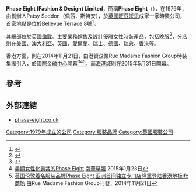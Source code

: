 '''Phase Eight (Fashion & Design) Limited'''，簡稱'''Phase Eight'''（'''{{lang-zh|Phase Eight（時裝設計）股份有限公司}}'''），在1979年，由創辦人Patsy Seddon（佩茜．斯特安），於[[英國|英國]][[旺茲沃思|旺茲沃思]]成家一家時裝公司，首家地點是位於Bellevue Terrace 8號<ref name="origins">{{cite web|url=http://www.feefo.com/GB/en/reviews/Phase-Eight/?id=149126|title=Feefo Info|publisher=feefo.com|date=|accessdate=13 Sep 2013|archive-date=2015-06-10|archive-url=https://web.archive.org/web/20150610091546/http://www.feefo.com/GB/en/reviews/Phase-Eight/?id=149126|dead-url=no}}</ref>。

其總部位於英國[[倫敦|倫敦]]。主要業務銷售及設計優雅女性時裝產品，包括晚服<ref>{{Cite web |url=http://www.phase-eight.com/fcp/content/aboutus/content |title=Phase Eight (Fashion & Design) Limited簡介 |accessdate=2015-06-10 |archive-date=2015-06-10 |archive-url=https://web.archive.org/web/20150610105946/http://www.phase-eight.com/fcp/content/aboutus/content |dead-url=no }}</ref>，分店則在[[美國|美國]]、[[澳大利亞|澳大利亞]]、[[英國|英國]]、[[愛爾蘭|愛爾蘭]]、[[瑞士|瑞士]]、[[德國|德國]]、[[瑞典|瑞典]]、[[香港|香港]]等。

香港方面，則在2014年11月21日，由港資企業Rue Madame Fashion Group時裝集團引入，於[[國際金融中心|國際金融中心]]開幕<ref>{{Cite web |url=http://www.fashion-premiere.com/?p=9993 |title=Phase Eight專門店落戶香港 華麗晚裝 英倫品味 |accessdate=2015-06-10 |archive-date=2015-02-25 |archive-url=https://web.archive.org/web/20150225130320/http://www.fashion-premiere.com/?p=9993 |dead-url=no }}</ref><ref>[http://www.nanzaozhinan.com/tc/shi-zhuang/10795/jin-xian-nv-xing-hua-jian-cai-de-phase-eight 盡顯女性化剪裁的Phase Eight] {{Wayback|url=http://www.nanzaozhinan.com/tc/shi-zhuang/10795/jin-xian-nv-xing-hua-jian-cai-de-phase-eight |date=20150609213357 }}[[南華早報|南華早報]] 2015年1月23日</ref><ref>[http://www.rm-fg.com/cn/pressRoom.php?n=12 英国伦敦着名服装品牌Phase Eight 亚洲首间独立专门店隆重登陆香港地标ifc商场] {{Wayback|url=http://www.rm-fg.com/cn/pressRoom.php?n=12 |date=20150610183648 }} 由Rue Madame Fashion Group刊發，2014年11月21日</ref>。而[[海港城|海港城]]則在2015年5月31日開幕。

==參考==
{{reflist}}

==外部連結==
*[http://www.phase-eight.co.uk phase-eight.co.uk]{{Wayback|url=http://www.phase-eight.co.uk/ |date=20140723191031 }}

[[Category:1979年成立的公司|Category:1979年成立的公司]]
[[Category:服裝品牌|Category:服裝品牌]]
[[Category:英國服裝公司|Category:英國服裝公司]]